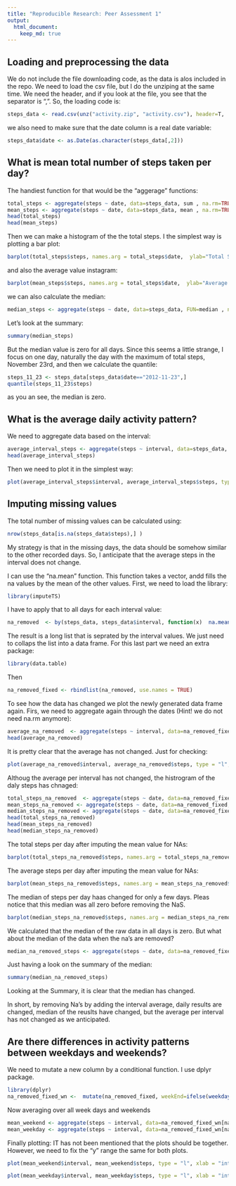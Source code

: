 ```yaml
---
title: "Reproducible Research: Peer Assessment 1"
output: 
  html_document:
    keep_md: true
---
```



## Loading and preprocessing the data

We do not include the file downloading code, as the data is alos included in the repo. 
We need to load the csv file, but I do the unziping at the same time. We need the header, and if you look at the file, you see that the separator is ",". So, the loading code is:

```r
steps_data <- read.csv(unz("activity.zip", "activity.csv"), header=T,  sep=",")
```

we also need to make sure that the date column is a real date variable:

```r
steps_data$date <- as.Date(as.character(steps_data[,2]))
```

## What is mean total number of steps taken per day?

The handiest function for that would be the "aggerage" functions:

```r
total_steps <- aggregate(steps ~ date, data=steps_data, sum , na.rm=TRUE )
mean_steps <- aggregate(steps ~ date, data=steps_data, mean , na.rm=TRUE )
head(total_steps)
head(mean_steps)
```

Then we can make a histogram of the the total steps. I the simplest way is plotting a bar plot:

```r
barplot(total_steps$steps, names.arg = total_steps$date,  ylab="Total Steps", xlab="Date")
```

and also the average value instagram:
```r
barplot(mean_steps$steps, names.arg = total_steps$date,  ylab="Average Steps", xlab="Date")
```


we can also calculate the median: 
```r
median_steps <- aggregate(steps ~ date, data=steps_data, FUN=median , na.rm=TRUE )
```

Let's look at the summary:
```r
summary(median_steps)
```

But the median value is zero for all days. Since this seems a little strange, I focus on one day, naturally the day with the maximum of total steps, November 23rd, and then we calculate the quantile:

```r
steps_11_23 <- steps_data[steps_data$date=="2012-11-23",]
quantile(steps_11_23$steps)
```

as you an see, the median is zero.

## What is the average daily activity pattern?

We need to aggregate data based on the interval:

```r
average_interval_steps <- aggregate(steps ~ interval, data=steps_data, mean , na.rm=TRUE )
head(average_interval_steps)
```

Then we need to plot it in the simplest way:
```r
plot(average_interval_steps$interval, average_interval_steps$steps, type = "l", xlab = "interval", ylab = "average steps")
```


## Imputing missing values

The total number of missing values can be calculated using:

```r
nrow(steps_data[is.na(steps_data$steps),] )
```

My strategy is that in the missing days, the data should be somehow similar to the other recorded days. So, I anticipate that the average steps in the interval does not change. 

I can use  the "na.mean" function. This function takes a vector, andd fills the na values by the mean of the other values. First, we need to load the library:

```r
library(imputeTS)
```


I have to apply that to all days for each interval value:

```r
na_removed  <- by(steps_data, steps_data$interval, function(x)  na.mean(x) )
```

The result is a long list that is seprated by the interval values. We just need to collaps the list into a data frame. For this last part we need an extra package:

```r
library(data.table)
```

Then 
```r
na_removed_fixed <- rbindlist(na_removed, use.names = TRUE) 
```

To see how the data has changed we plot the newly generated data frame again. Firs, we need to aggregate again through the dates (Hint! we do not need na.rm anymore):

```r
average_na_removed  <- aggregate(steps ~ interval, data=na_removed_fixed, mean  )
head(average_na_removed)
```

It is pretty clear that the average has not changed. Just for checking:

```r
plot(average_na_removed$interval, average_na_removed$steps, type = "l", xlab = "interval", ylab = "average steps")
```

Althoug the average per interval has not changed, the histrogram of the daly steps has chnaged:

```r
total_steps_na_removed  <- aggregate(steps ~ date, data=na_removed_fixed, sum  )
mean_steps_na_removed <- aggregate(steps ~ date, data=na_removed_fixed, mean  )
median_steps_na_removed <- aggregate(steps ~ date, data=na_removed_fixed, median )
head(total_steps_na_removed)
head(mean_steps_na_removed)
head(median_steps_na_removed)
```

The total steps per day after imputing the mean value for NAs:

```r
barplot(total_steps_na_removed$steps, names.arg = total_steps_na_removed$date,  ylab="Total Steps", xlab="Date")
```

The average steps per day after imputing the mean value for NAs:

```r
barplot(mean_steps_na_removed$steps, names.arg = mean_steps_na_removed$date,  ylab="Total Steps", xlab="Date")
```

The median of steps per day haas changed for only a few days. Pleas notice that this median was all zero before removing the NaS. 

```r
barplot(median_steps_na_removed$steps, names.arg = median_steps_na_removed$date,  ylab="Total Steps", xlab="Date")
```


We calculated that the median of the raw data in all days is zero. But what about the median of the data when the na's are removed?


```r
median_na_removed_steps <- aggregate(steps ~ date, data=na_removed_fixed, FUN=median , na.rm=TRUE )
```

Just having a look on the summary of the median:
```r
summary(median_na_removed_steps)
```

Looking at the Summary, it is clear that the median has changed. 

In short, by removing Na's by adding the interval average, daily results are changed, median of the reuslts have changed, but the average per interval has not changed as we anticipated. 

## Are there differences in activity patterns between weekdays and weekends?

We need to mutate a new column by a conditional function. I use dplyr package. 

```r
library(dplyr)
na_removed_fixed_wn <-  mutate(na_removed_fixed, weekEnd=ifelse(weekdays(na_removed_fixed$date) %in% c("Saturday", "Sunday"), "WEEKEND", "WEEKDAY") )
```


Now averaging over all week days and weekends

```r
mean_weekend <- aggregate(steps ~ interval, data=na_removed_fixed_wn[na_removed_fixed_wn$weekEnd=="WEEKEND", ] , mean)
mean_weekday <- aggregate(steps ~ interval, data=na_removed_fixed_wn[na_removed_fixed_wn$weekEnd=="WEEKDAY", ] , mean)
```

Finally plotting:
IT has not been mentioned that the plots should be together. However, we need to fix the "y" range the same for both plots.

```r
plot(mean_weekend$interval, mean_weekend$steps, type = "l", xlab = "interval", ylab = "average steps", main = "Weekends", ylim = c(0,200))
```
```r
plot(mean_weekday$interval, mean_weekday$steps, type = "l", xlab = "interval", ylab = "average steps",main = "Week days", ylim = c(0,200))
```
